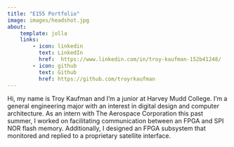 ```yaml
---
title: "E155 Portfolio"
image: images/headshot.jpg
about:
    template: jolla
    links:
        - icon: linkedin
          text: LinkedIn
          href:  https://www.linkedin.com/in/troy-kaufman-152b41248/
        - icon: github
          text: Github
          href: https://github.com/troyrkaufman
---
```


Hi, my name is Troy Kaufman and I'm a junior at Harvey Mudd College. I'm a general engineering major with an interest in digital design and computer architecture. As an intern with The Aerospace Corporation this past summer, I worked on facilitating communication between an FPGA and SPI NOR flash memory. Additionally, I designed an FPGA subsystem that monitored and replied to a proprietary satellite interface.  


